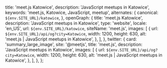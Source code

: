 
  title: 'meet.js Katowice',
  description: 'JavaScript meetups in Katowice',
  keywords: 'meet.js, Katowice, JavaScript, meetup',
  alternates: {
    canonical: `${env.SITE_URL}/katowice`,
  },
  openGraph: {
    title: 'meet.js Katowice',
    description: 'JavaScript meetups in Katowice',
    type: 'website',
    locale: 'en_US',
    url: `${env.SITE_URL}/katowice`,
    siteName: 'meet.js',
    images: [
      {
        url: `${env.SITE_URL}/api/og?city=Katowice`,
        width: 1200,
        height: 630,
        alt: 'meet.js | JavaScript meetups in Katowice',
      },
    ],
  },
  twitter: {
    card: 'summary_large_image',
    site: '@meetjs',
    title: 'meet.js',
    description: 'JavaScript meetups in Katowice',
    images: [
      {
        url: `${env.SITE_URL}/api/og?city=Katowice`,
        width: 1200,
        height: 630,
        alt: 'meet.js | JavaScript meetups in Katowice',
      },
    ],
  },
};

<CityBanner city="Katowice" background="/city/katowice/cover.avif" />

<EventSection city="Katowice" />

<FAQ questions={KatowiceFAQ} />

<Organizers city="Katowice" organizers={KatowiceOrganizers} />

